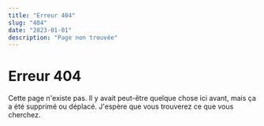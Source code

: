 ```yaml
---
title: "Erreur 404"
slug: "404"
date: "2023-01-01"
description: "Page non trouvée"
---
```


# Erreur 404

Cette page n'existe pas. Il y avait peut-être quelque chose ici avant, mais ça a été supprimé ou déplacé. J'espère que vous trouverez ce que vous cherchez.
